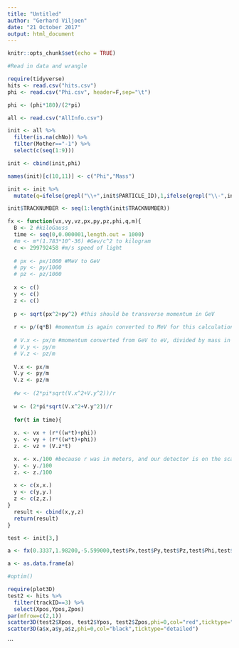```yaml
---
title: "Untitled"
author: "Gerhard Viljoen"
date: "21 October 2017"
output: html_document
---
```


```r
knitr::opts_chunk$set(echo = TRUE)
```

```r
#Read in data and wrangle

require(tidyverse)
hits <- read.csv("hits.csv")
phi <- read.csv("Phi.csv", header=F,sep="\t")

phi <- (phi*180)/(2*pi)

all <- read.csv("AllInfo.csv")

init <- all %>%
  filter(is.na(chNo)) %>%
  filter(Mother=="-1") %>%
  select(c(seq(1:9)))

init <- cbind(init,phi)

names(init)[c(10,11)] <- c("Phi","Mass")

init <- init %>%
  mutate(q=ifelse(grepl("\\+",init$PARTICLE_ID),1,ifelse(grepl("\\-",init$PARTICLE_ID),-1,0)))

init$TRACKNUMBER <- seq(1:length(init$TRACKNUMBER))
```

```r
fx <- function(vx,vy,vz,px,py,pz,phi,q,m){
  B <- 2 #kiloGauss
  time <- seq(0,0.000001,length.out = 1000)
  #m <- m*(1.783*10^-36) #Gev/c^2 to kilogram
  c <- 299792458 #m/s speed of light
  
  # px <- px/1000 #MeV to GeV
  # py <- py/1000
  # pz <- pz/1000
  
  x <- c()
  y <- c()
  z <- c()
  
  p <- sqrt(px^2+py^2) #this should be transverse momentum in GeV
  
  r <- p/(q*B) #momentum is again converted to MeV for this calculation
  
  # V.x <- px/m #momentum converted from GeV to eV, divided by mass in kg to get velocity
  # V.y <- py/m
  # V.z <- pz/m
  
  V.x <- px/m
  V.y <- py/m
  V.z <- pz/m
  
  #w <- (2*pi*sqrt(V.x^2+V.y^2))/r
  
  w <- (2*pi*sqrt(V.x^2+V.y^2))/r
  
  for(t in time){
  
  x. <- vx + (r*((w*t)+phi))
  y. <- vy + (r*((w*t)+phi))
  z. <- vz + (V.z*t)

  x. <- x./100 #because r was in meters, and our detector is on the scale of cm
  y. <- y./100
  z. <- z./100
  
  x <- c(x,x.)
  y <- c(y,y.)
  z <- c(z,z.)
}
  result <- cbind(x,y,z)
  return(result)
}

test <- init[3,]

a <- fx(0.3337,1.98200,-5.599000,test$Px,test$Py,test$Pz,test$Phi,test$q,test$Mass)

a <- as.data.frame(a)

#optim()

```


```r
require(plot3D)
test2 <- hits %>% 
  filter(trackID==3) %>%
  select(Xpos,Ypos,Zpos)
par(mfrow=c(2,1))
scatter3D(test2$Xpos, test2$Ypos, test2$Zpos,phi=0,col="red",ticktype="detailed")
scatter3D(a$x,a$y,a$z,phi=0,col="black",ticktype="detailed")
```


```

